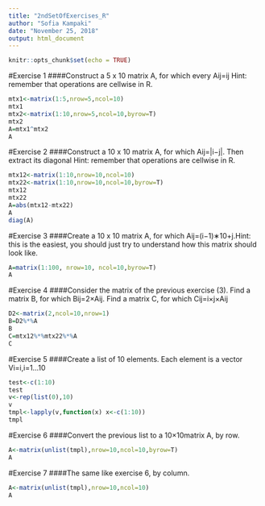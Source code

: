 ---
title: "2ndSetOfExercises_R"
author: "Sofia Kampaki"
date: "November 25, 2018"
output: html_document
---

```{r setup, include=FALSE}
knitr::opts_chunk$set(echo = TRUE)
```

#Exercise 1
####Construct a 5 x 10 matrix A, for which every Aij=ij Hint: remember that operations are cellwise in R.

```{r eval=F}
mtx1<-matrix(1:5,nrow=5,ncol=10)
mtx1
mtx2<-matrix(1:10,nrow=5,ncol=10,byrow=T)
mtx2
A=mtx1^mtx2
A
```

#Exercise 2
####Construct a 10 x 10 matrix A, for which Aij=|i−j|. Then extract its diagonal Hint: remember that operations are cellwise in R.
```{r eval=F}
mtx12<-matrix(1:10,nrow=10,ncol=10)
mtx22<-matrix(1:10,nrow=10,ncol=10,byrow=T)
mtx12
mtx22
Α=abs(mtx12-mtx22)
A
diag(Α)
```

#Exercise 3
####Create a 10 x 10 matrix A, for which Aij=(i−1)∗10+j.Hint: this is the easiest, you should just try to understand how this matrix should look like.

```{r eval=F}
A=matrix(1:100, nrow=10, ncol=10,byrow=T)
A
```

#Exercise 4
####Consider the matrix of the previous exercise (3). Find a matrix B, for which Bij=2×Aij. Find a matrix C, for which Cij=i×j×Aij
```{r eval=F}
D2<-matrix(2,ncol=10,nrow=1)
B=D2%*%A
B
C=mtx12%*%mtx22%*%A
C
```

#Exercise 5
####Create a list of 10 elements. Each element is a vector Vi=i,i=1…10
```{r eval=F}
test<-c(1:10)
test
v<-rep(list(0),10)
v
tmpl<-lapply(v,function(x) x<-c(1:10))
tmpl
```



#Exercise 6
####Convert the previous list to a 10×10matrix A, by row.
```{r, eval=F}
A<-matrix(unlist(tmpl),nrow=10,ncol=10,byrow=T)
A
```

#Exercise 7
####The same like exercise 6, by column.
```{r eval=F}
A<-matrix(unlist(tmpl),nrow=10,ncol=10)
A
```